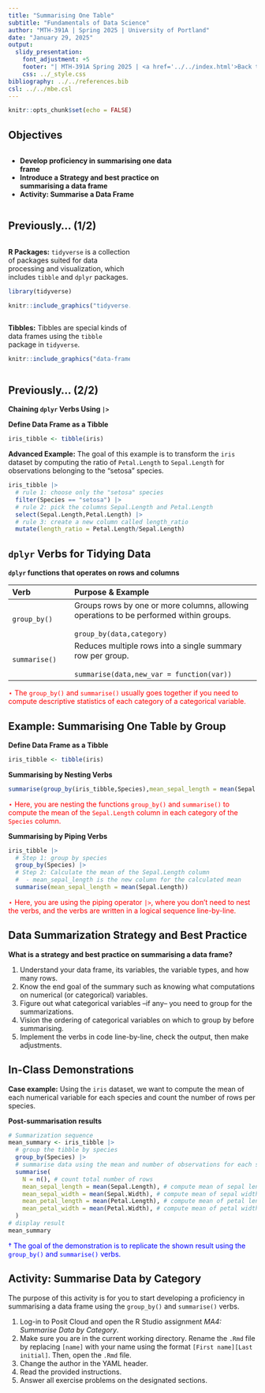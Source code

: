 ---
title: "Summarising One Table"
subtitle: "Fundamentals of Data Science"
author: "MTH-391A | Spring 2025 | University of Portland"
date: "January 29, 2025"
output:
  slidy_presentation:
    font_adjustment: +5
    footer: "| MTH-391A Spring 2025 | <a href='../../index.html'>Back to the Course Website</a>"
    css: ../_style.css
bibliography: ../../references.bib
csl: ../../mbe.csl
---

```{r setup, include=FALSE}
knitr::opts_chunk$set(echo = FALSE)
```

## Objectives

:::: {.column width=15%}
::::

:::: {.column width=70%}
- **Develop proficiency in summarising one data frame**
- **Introduce a Strategy and best practice on summarising a data frame**
- **Activity: Summarise a Data Frame**
::::

:::: {.column width=15%}
::::

## Previously... (1/2)

:::: {.column width=49%}
**R Packages:** `tidyverse` is a collection of packages suited for data processing and visualization, which includes `tibble` and `dplyr` packages.

```{r echo=TRUE, message=FALSE, warning=FALSE}
library(tidyverse)
```

```{r tidyverse-hex, echo=FALSE, fig.cap="", fig.align='center', out.width = '60%'}
knitr::include_graphics("tidyverse.png")
```
::::

:::: {.column width=49%}
**Tibbles:** Tibbles are special kinds of data frames using the `tibble` package in `tidyverse`.

```{r tibble-df-view, echo=FALSE, fig.cap="", fig.align='center', out.width = '90%'}
knitr::include_graphics("data-frame-tibble.png")
```
::::

## Previously... (2/2)

**Chaining `dplyr` Verbs Using `|>`**

**Define Data Frame as a Tibble**

```{r echo=TRUE, eval=FALSE}
iris_tibble <- tibble(iris)
```

**Advanced Example:** The goal of this example is to transform the `iris` dataset by computing the ratio of `Petal.Length` to `Sepal.Length` for observations belonging to the "setosa" species.

```{r echo=TRUE, eval=FALSE}
iris_tibble |> 
  # rule 1: choose only the "setosa" species
  filter(Species == "setosa") |> 
  # rule 2: pick the columns Sepal.Length and Petal.Length
  select(Sepal.Length,Petal.Length) |> 
  # rule 3: create a new column called length_ratio
  mutate(length_ratio = Petal.Length/Sepal.Length)
```

## `dplyr` Verbs for Tidying Data {.smaller}

**`dplyr` functions that operates on rows and columns**

| **Verb** | **Purpose** & **Example** |
|:--|:--------|
| `group_by()` | Groups rows by one or more columns, allowing operations to be performed within groups. <br><br>`group_by(data,category)` |
| `summarise()` | Reduces multiple rows into a single summary row per group. <br><br>`summarise(data,new_var = function(var))` |

::: {style="color: red"}
$\star$ The `group_by()` and `summarise()` usually goes together if you need to compute descriptive statistics of each category of a categorical variable.
:::

## Example: Summarising One Table by Group

**Define Data Frame as a Tibble**

```{r echo=TRUE, eval=TRUE}
iris_tibble <- tibble(iris)
```

**Summarising by Nesting Verbs**

```{r echo=TRUE, eval=FALSE}
summarise(group_by(iris_tibble,Species),mean_sepal_length = mean(Sepal.Length))
```

::: {style="color: red"}
$\star$ Here, you are nesting the functions `group_by()` and `summarise()` to compute the mean of the `Sepal.Length` column in each category of the `Species` column.
:::

**Summarising by Piping Verbs**

```{r echo=TRUE, eval=FALSE}
iris_tibble |> 
  # Step 1: group by species
  group_by(Species) |> 
  # Step 2: Calculate the mean of the Sepal.Length column
  #  - mean_sepal_length is the new column for the calculated mean
  summarise(mean_sepal_length = mean(Sepal.Length))
```

::: {style="color: red"}
$\star$ Here, you are using the piping operator `|>`, where you don't need to nest the verbs, and the verbs are written in a logical sequence line-by-line.
:::

## Data Summarization Strategy and Best Practice

**What is a strategy and best practice on summarising a data frame?**

1. Understand your data frame, its variables, the variable types, and how many rows.
2. Know the end goal of the summary such as knowing what computations on numerical (or categorical) variables.
3. Figure out what categorical variables --if any-- you need to group for the summarizations.
4. Vision the ordering of categorical variables on which to group by before summarising.
5. Implement the verbs in code line-by-line, check the output, then make adjustments.

## In-Class Demonstrations

**Case example:** Using the `iris` dataset, we want to compute the mean of each numerical variable for each species and count the number of rows per species.

**Post-summarisation results**

```{r echo=FALSE, eval=TRUE}
# Summarization sequence
mean_summary <- iris_tibble |> 
  # group the tibble by species
  group_by(Species) |> 
  # summarise data using the mean and number of observations for each species
  summarise(
    N = n(), # count total number of rows
    mean_sepal_length = mean(Sepal.Length), # compute mean of sepal length
    mean_sepal_width = mean(Sepal.Width), # compute mean of sepal width
    mean_petal_length = mean(Petal.Length), # compute mean of petal length
    mean_petal_width = mean(Petal.Width), # compute mean of petal width
  )
# display result
mean_summary
```

::: {style="color: blue"}
$\dagger$ The goal of the demonstration is to replicate the shown result using the `group_by()` and `summarise()` verbs.
:::

## Activity: Summarise Data by Category

The purpose of this activity is for you to start developing a proficiency in summarising a data frame using the `group_by()` and `summarise()` verbs.

1. Log-in to Posit Cloud and open the R Studio assignment *MA4: Summarise Data by Category*.
2. Make sure you are in the current working directory. Rename the `.Rmd` file by replacing `[name]` with your name using the format `[First name][Last initial]`. Then, open the `.Rmd` file.
3. Change the author in the YAML header.
4. Read the provided instructions.
5. Answer all exercise problems on the designated sections.

